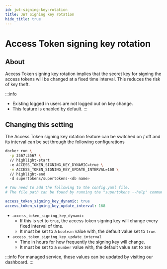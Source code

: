 ```yaml
---
id: jwt-signing-key-rotation
title: JWT Signing key rotation
hide_title: true
---
```


<!-- COPY DOCS -->
<!-- ./session/common-customizations/sessions/jwt-signing-key-rotation.mdx -->


# Access Token signing key rotation

## About

Access Token signing key rotation implies that the secret key for signing the access tokens will be changed at a fixed time interval. This reduces the risk of key theft.

:::info
- Existing logged in users are not logged out on key change.
- This feature is enabled by default.
:::

## Changing this setting

The Access Token signing key rotation feature can be switched on / off and its interval can be set through the following configurations

<SelfHostedTabs>
<TabItem value="with-docker">

```bash
docker run \
  -p 3567:3567 \
  // highlight-start
  -e ACCESS_TOKEN_SIGNING_KEY_DYNAMIC=true \
  -e ACCESS_TOKEN_SIGNING_KEY_UPDATE_INTERVAL=168 \
  // highlight-end
  -d supertokens/supertokens-<db name>
```

</TabItem>

<TabItem value="without-docker">

```yaml
# You need to add the following to the config.yaml file.
# The file path can be found by running the "supertokens --help" command

access_token_signing_key_dynamic: true
access_token_signing_key_update_interval: 168

```
</TabItem>
</SelfHostedTabs>

- ``access_token_signing_key_dynamic``
  - If this is set to ``true``, the access token signing key will change every fixed interval of time.
  - It must be set to a ``boolean`` value with, the default value set to ``true``.
- ``access_token_signing_key_update_interval``
  - Time in hours for how frequently the signing key will change.
  - It must be set to a ``number`` value with, the default value set to ``168``

:::info
For managed service, these values can be updated by visiting our dashboard.
:::
